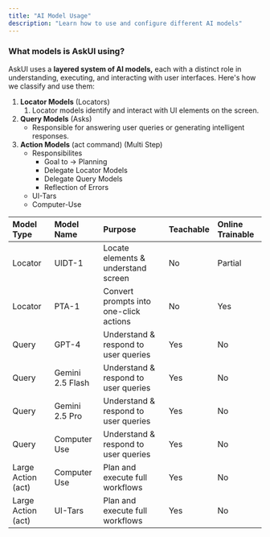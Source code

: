 ```yaml
---
title: "AI Model Usage"
description: "Learn how to use and configure different AI models"
---
```


### What models is AskUI using?

AskUI uses a **layered system of AI models,** each with a distinct role in understanding, executing, and interacting with user interfaces. Here's how we classify and use them:

1. **Locator Models** (Locators)
   1. Locator models identify and interact with UI elements on the screen.
2. **Query Models** (Asks)
   - Responsible for answering user queries or generating intelligent responses.
3. **Action Models** (act command) (Multi Step)
   - Responsibilites
     - Goal to → Planning
     - Delegate Locator Models
     - Delegate Query Models
     - Reflection of Errors
   - UI-Tars
   - Computer-Use

| **Model Type**     | **Model Name** | **Purpose**                            | **Teachable** | **Online Trainable** |
| :----------------- | :------------- | :------------------------------------- | :------------ | :------------------- |
| Locator          | UIDT-1         | Locate elements & understand screen    | No            | Partial              |
| Locator          | PTA-1          | Convert prompts into one-click actions | No            | Yes                  |
| Query              | GPT-4          | Understand & respond to user queries   | Yes           | No                   |
| Query              | Gemini 2.5 Flash          | Understand & respond to user queries   | Yes           | No                   |
| Query              | Gemini 2.5 Pro          | Understand & respond to user queries   | Yes           | No                   |
| Query              | Computer Use   | Understand & respond to user queries   | Yes           | No                   |
| Large Action (act) | Computer Use   | Plan and execute full workflows        | Yes           | No                   |
| Large Action (act) | UI-Tars        | Plan and execute full workflows        | Yes           | No                   |

